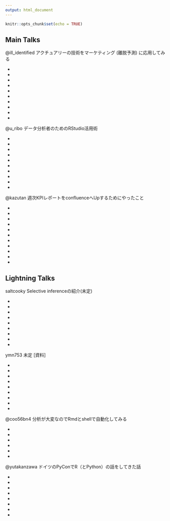 ```yaml
---
output: html_document
---
```


```r
knitr::opts_chunk$set(echo = TRUE)
```

## Main Talks

@ill_identified 	アクチュアリーの技術をマーケティング (離脱予測) に応用してみる 	

-
-
-
-
-
-
-
-
-
-


@u_ribo 	データ分析者のためのRStudio活用術

-
-
-
-
-
-
-
-
-
-

@kazutan 	週次KPIレポートをconfluenceへUpするためにやったこと

-
-
-
-
-
-
-
-
-
-
-


## Lightning Talks

saltcooky 	Selective inferenceの紹介(未定)

-
-
-
-
-
-
-
-
-

ymn753 	未定 	[資料]

-
-
-
-
-
-
-
-
-

@coo56bn4 	分析が大変なのでRmdとshellで自動化してみる

-
-
-
-
-
-

@yutakanzawa 	ドイツのPyConでR（とPython）の話をしてきた話

-
-
-
-
-
-
-
-



